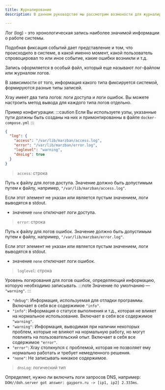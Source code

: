 ```yaml
---
title: Журналирование
description: В данном руководстве мы рассмотрим возмоности для журналирования в панели Marzban

---
```

Лог (log) - это хронологическая запись наиболее значимой информации о работе системы.

Подобная фиксация событий дает представление и том, что происходило в системе, в какой именно момент, какой пользователь спровоцировал то или иное событие, какие ошибки возникли и т.д.

Запись оформляется в особый файл, который еще называют лог-файлом или журналом логов.

В зависимости от того, информация какого типа фиксируется системой, формируются разные типы записей.

Xray имеет два типа логов: логи доступа и логи ошибок. Вы можете настроить метод вывода для каждого типа логов отдельно.


Пример конфигурации:
:::caution
Если Вы используете узлы, указанные пути должны быть созданы на них и примонтированны в файле `docker-compose.yml`
:::

```json
{
  "log": {
    "access": "/var/lib/marzban/access.log", 
    "error": "/var/lib/marzban/error.log",
    "loglevel": "warning",
    "dnsLog": true
  }
}
```

> `access`: строка

Путь к файлу для логов доступа. Значение должно быть допустимым путем к файлу, например, `"/var/lib/marzban/access.log"`. 

Если этот элемент не указан или является пустым значением, логи выводятся в stdout.

- значение `none` отключает логи доступа.

> `error`: строка

Путь к файлу для логов ошибок. Значение должно быть допустимым путем к файлу, например, `"/var/lib/marzban/error.log"`. 

Если этот элемент не указан или является пустым значением, логи выводятся в stdout.

- значение `none` отключает логи ошибок.

> `loglevel`: строка

Уровень логирования для логов ошибок, определяющий информацию, которую необходимо записывать. 
:::note
Значение по умолчанию — `"warning"`.
:::

- `"debug"`: Информация, используемая для отладки программы. Включает в себя все содержимое `"info"`.
- `"info"`: Информация о статусе выполнения и т.д., которая не влияет на нормальное использование. Включает в себя все содержимое `"warning"`.
- `"warning"`: Информация, выводимая при наличии некоторых проблем, которые не влияют на нормальную работу, но могут повлиять на пользовательский опыт. Включает в себя все содержимое `"error"`.
- `"error"`: Xray столкнулся с проблемой, которая не позволяет ему нормально работать и требует немедленного решения.
- `"none"`: Не записывать никакое содержимое.

> `dnsLog`: логический тип 

Определяет, нужно ли включить логи запросов DNS, например: `DOH//doh.server got answer: gayporn.ru -> [ip1, ip2] 2.333ms`.

